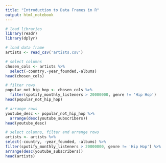 ```yaml
---
title: "Introduction to Data Frames in R"
output: html_notebook
---
```


```r
# load libraries
library(readr)
library(dplyr)
```

```r
# load data frame
artists <- read_csv('artists.csv')
```

```r
# select columns
chosen_cols <- artists %>% 
  select(-country,-year_founded,-albums)
head(chosen_cols)
```

```r
# filter rows
popular_not_hip_hop <- chosen_cols %>% 
  filter(spotify_monthly_listeners > 20000000, genre != 'Hip Hop') 
head(popular_not_hip_hop)
```

```r
# arrange rows
youtube_desc <- popular_not_hip_hop %>% 
  arrange(desc(youtube_subscribers))
head(youtube_desc)
```

```r
# select columns, filter and arrange rows
artists <- artists %>%
select(-country, -year_founded, -albums) %>%
filter(spotify_monthly_listeners > 20000000, genre != 'Hip Hop') %>%
arrange(desc(youtube_subscribers))
head(artists)




```